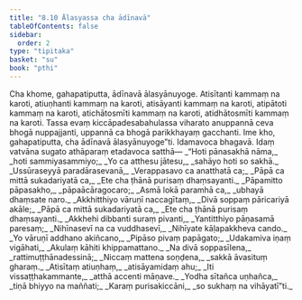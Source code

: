 ```yaml
---
title: "8.10 Ālasyassa cha ādīnavā"
tableOfContents: false
sidebar:
  order: 2
type: "tipitaka"
basket: "su"
book: "pthi"
---
```



<DynamicBreadcrumb />

<Division number="253" book="pthi">

<Paragraph number="591" book="pthi">
Cha khome, gahapatiputta, ādīnavā ālasyānuyoge. Atisītanti kammaṃ na karoti, atiuṇhanti kammaṃ na karoti, atisāyanti kammaṃ na karoti, atipātoti kammaṃ na karoti, atichātosmīti kammaṃ na karoti, atidhātosmīti kammaṃ na karoti. Tassa evaṃ kiccāpadesabahulassa viharato anuppannā ceva bhogā nuppajjanti, uppannā ca bhogā parikkhayaṃ gacchanti. Ime kho, gahapatiputta, cha ādīnavā ālasyānuyoge”ti.
</Paragraph>

<Paragraph number="592" book="pthi">
Idamavoca bhagavā. Idaṃ vatvāna sugato athāparaṃ etadavoca satthā—
</Paragraph>

<Paragraph number="593" type="verses" book="pthi">
_“Hoti pānasakhā nāma,_  
_hoti sammiyasammiyo;_  
_Yo ca atthesu jātesu,_  
_sahāyo hoti so sakhā._  

</Paragraph>

<Paragraph number="594" type="verses" book="pthi">
_Ussūraseyyā paradārasevanā,_  
_Verappasavo ca anatthatā ca;_  
_Pāpā ca mittā sukadariyatā ca,_  
_Ete cha ṭhānā purisaṃ dhaṃsayanti._  

</Paragraph>

<Paragraph number="595" type="verses" book="pthi">
_Pāpamitto pāpasakho,_  
_pāpaācāragocaro;_  
_Asmā lokā paramhā ca,_  
_ubhayā dhaṃsate naro._  

</Paragraph>

<Paragraph number="596" type="verses" book="pthi">
_Akkhitthiyo vāruṇī naccagītaṃ,_  
_Divā soppaṃ pāricariyā akāle;_  
_Pāpā ca mittā sukadariyatā ca,_  
_Ete cha ṭhānā purisaṃ dhaṃsayanti._  

</Paragraph>

<Paragraph number="597" type="verses" book="pthi">
_Akkhehi dibbanti suraṃ pivanti,_  
_Yantitthiyo pāṇasamā paresaṃ;_  
_Nihīnasevī na ca vuddhasevī,_  
_Nihīyate kāḷapakkheva cando._  

</Paragraph>

<Paragraph number="598" type="verses" book="pthi">
_Yo vāruṇī addhano akiñcano,_  
_Pipāso pivaṃ papāgato;_  
_Udakamiva iṇaṃ vigāhati,_  
_Akulaṃ kāhiti khippamattano._  

</Paragraph>

<Paragraph number="599" type="verses" book="pthi">
_Na divā soppasīlena,_  
_rattimuṭṭhānadessinā;_  
_Niccaṃ mattena soṇḍena,_  
_sakkā āvasituṃ gharaṃ._  

</Paragraph>

<Paragraph number="600" type="verses" book="pthi">
_Atisītaṃ atiuṇhaṃ,_  
_atisāyamidaṃ ahu;_  
_Iti vissaṭṭhakammante,_  
_atthā accenti māṇave._  

</Paragraph>

<Paragraph number="601" type="verses" book="pthi">
_Yodha sītañca uṇhañca,_  
_tiṇā bhiyyo na maññati;_  
_Karaṃ purisakiccāni,_  
_so sukhaṃ na vihāyatī”ti._
</Paragraph>
</Division>